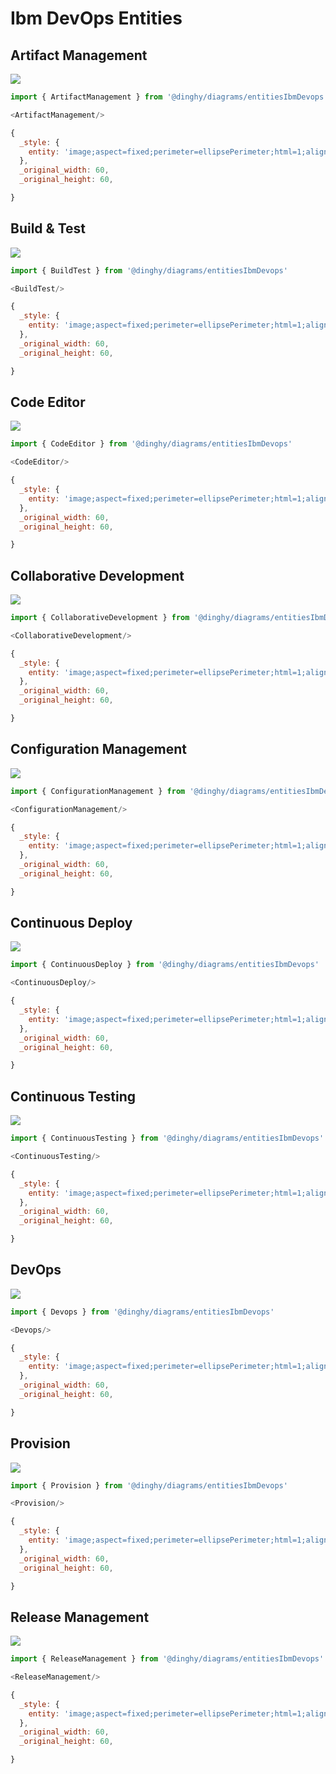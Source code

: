 
# Ibm DevOps Entities


## Artifact Management

<Tabs>
  <TabItem value="Preview">

![](./artifact-management.png#drawio)

  </TabItem>
  <TabItem value="Usage">
    
```js
import { ArtifactManagement } from '@dinghy/diagrams/entitiesIbmDevops'

<ArtifactManagement/>
```

  </TabItem>
  <TabItem value="Definition">
    
```js
{
  _style: {
    entity: 'image;aspect=fixed;perimeter=ellipsePerimeter;html=1;align=center;shadow=0;dashed=0;fontColor=#4277BB;labelBackgroundColor=default;fontSize=12;spacingTop=3;image=img/lib/ibm/devops/artifact_management.svg;strokeColor=none;',
  },
  _original_width: 60,
  _original_height: 60,

}
```

  </TabItem>
</Tabs>


## Build &amp; Test

<Tabs>
  <TabItem value="Preview">

![](./build-test.png#drawio)

  </TabItem>
  <TabItem value="Usage">
    
```js
import { BuildTest } from '@dinghy/diagrams/entitiesIbmDevops'

<BuildTest/>
```

  </TabItem>
  <TabItem value="Definition">
    
```js
{
  _style: {
    entity: 'image;aspect=fixed;perimeter=ellipsePerimeter;html=1;align=center;shadow=0;dashed=0;fontColor=#4277BB;labelBackgroundColor=default;fontSize=12;spacingTop=3;image=img/lib/ibm/devops/build_test.svg;strokeColor=none;',
  },
  _original_width: 60,
  _original_height: 60,

}
```

  </TabItem>
</Tabs>


## Code Editor

<Tabs>
  <TabItem value="Preview">

![](./code-editor.png#drawio)

  </TabItem>
  <TabItem value="Usage">
    
```js
import { CodeEditor } from '@dinghy/diagrams/entitiesIbmDevops'

<CodeEditor/>
```

  </TabItem>
  <TabItem value="Definition">
    
```js
{
  _style: {
    entity: 'image;aspect=fixed;perimeter=ellipsePerimeter;html=1;align=center;shadow=0;dashed=0;fontColor=#4277BB;labelBackgroundColor=default;fontSize=12;spacingTop=3;image=img/lib/ibm/devops/code_editor.svg;strokeColor=none;',
  },
  _original_width: 60,
  _original_height: 60,

}
```

  </TabItem>
</Tabs>


## Collaborative Development

<Tabs>
  <TabItem value="Preview">

![](./collaborative-development.png#drawio)

  </TabItem>
  <TabItem value="Usage">
    
```js
import { CollaborativeDevelopment } from '@dinghy/diagrams/entitiesIbmDevops'

<CollaborativeDevelopment/>
```

  </TabItem>
  <TabItem value="Definition">
    
```js
{
  _style: {
    entity: 'image;aspect=fixed;perimeter=ellipsePerimeter;html=1;align=center;shadow=0;dashed=0;fontColor=#4277BB;labelBackgroundColor=default;fontSize=12;spacingTop=3;image=img/lib/ibm/devops/collaborative_development.svg;strokeColor=none;',
  },
  _original_width: 60,
  _original_height: 60,

}
```

  </TabItem>
</Tabs>


## Configuration Management

<Tabs>
  <TabItem value="Preview">

![](./configuration-management.png#drawio)

  </TabItem>
  <TabItem value="Usage">
    
```js
import { ConfigurationManagement } from '@dinghy/diagrams/entitiesIbmDevops'

<ConfigurationManagement/>
```

  </TabItem>
  <TabItem value="Definition">
    
```js
{
  _style: {
    entity: 'image;aspect=fixed;perimeter=ellipsePerimeter;html=1;align=center;shadow=0;dashed=0;fontColor=#4277BB;labelBackgroundColor=default;fontSize=12;spacingTop=3;image=img/lib/ibm/devops/configuration_management.svg;strokeColor=none;',
  },
  _original_width: 60,
  _original_height: 60,

}
```

  </TabItem>
</Tabs>


## Continuous Deploy

<Tabs>
  <TabItem value="Preview">

![](./continuous-deploy.png#drawio)

  </TabItem>
  <TabItem value="Usage">
    
```js
import { ContinuousDeploy } from '@dinghy/diagrams/entitiesIbmDevops'

<ContinuousDeploy/>
```

  </TabItem>
  <TabItem value="Definition">
    
```js
{
  _style: {
    entity: 'image;aspect=fixed;perimeter=ellipsePerimeter;html=1;align=center;shadow=0;dashed=0;fontColor=#4277BB;labelBackgroundColor=default;fontSize=12;spacingTop=3;image=img/lib/ibm/devops/continuous_deploy.svg;strokeColor=none;',
  },
  _original_width: 60,
  _original_height: 60,

}
```

  </TabItem>
</Tabs>


## Continuous Testing

<Tabs>
  <TabItem value="Preview">

![](./continuous-testing.png#drawio)

  </TabItem>
  <TabItem value="Usage">
    
```js
import { ContinuousTesting } from '@dinghy/diagrams/entitiesIbmDevops'

<ContinuousTesting/>
```

  </TabItem>
  <TabItem value="Definition">
    
```js
{
  _style: {
    entity: 'image;aspect=fixed;perimeter=ellipsePerimeter;html=1;align=center;shadow=0;dashed=0;fontColor=#4277BB;labelBackgroundColor=default;fontSize=12;spacingTop=3;image=img/lib/ibm/devops/continuous_testing.svg;strokeColor=none;',
  },
  _original_width: 60,
  _original_height: 60,

}
```

  </TabItem>
</Tabs>


## DevOps

<Tabs>
  <TabItem value="Preview">

![](./devops.png#drawio)

  </TabItem>
  <TabItem value="Usage">
    
```js
import { Devops } from '@dinghy/diagrams/entitiesIbmDevops'

<Devops/>
```

  </TabItem>
  <TabItem value="Definition">
    
```js
{
  _style: {
    entity: 'image;aspect=fixed;perimeter=ellipsePerimeter;html=1;align=center;shadow=0;dashed=0;fontColor=#4277BB;labelBackgroundColor=default;fontSize=12;spacingTop=3;image=img/lib/ibm/devops/devops.svg;strokeColor=none;',
  },
  _original_width: 60,
  _original_height: 60,

}
```

  </TabItem>
</Tabs>


## Provision

<Tabs>
  <TabItem value="Preview">

![](./provision.png#drawio)

  </TabItem>
  <TabItem value="Usage">
    
```js
import { Provision } from '@dinghy/diagrams/entitiesIbmDevops'

<Provision/>
```

  </TabItem>
  <TabItem value="Definition">
    
```js
{
  _style: {
    entity: 'image;aspect=fixed;perimeter=ellipsePerimeter;html=1;align=center;shadow=0;dashed=0;fontColor=#4277BB;labelBackgroundColor=default;fontSize=12;spacingTop=3;image=img/lib/ibm/devops/provision.svg;strokeColor=none;',
  },
  _original_width: 60,
  _original_height: 60,

}
```

  </TabItem>
</Tabs>


## Release Management

<Tabs>
  <TabItem value="Preview">

![](./release-management.png#drawio)

  </TabItem>
  <TabItem value="Usage">
    
```js
import { ReleaseManagement } from '@dinghy/diagrams/entitiesIbmDevops'

<ReleaseManagement/>
```

  </TabItem>
  <TabItem value="Definition">
    
```js
{
  _style: {
    entity: 'image;aspect=fixed;perimeter=ellipsePerimeter;html=1;align=center;shadow=0;dashed=0;fontColor=#4277BB;labelBackgroundColor=default;fontSize=12;spacingTop=3;image=img/lib/ibm/devops/release_management.svg;strokeColor=none;',
  },
  _original_width: 60,
  _original_height: 60,

}
```

  </TabItem>
</Tabs>

